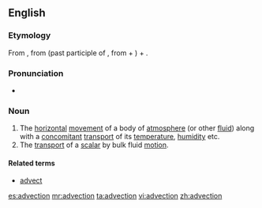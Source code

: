 ==English==

===Etymology===
From {{etyl|la}} {{term|advectio|advectio|act of bringing|lang=la}}, from {{term|advectus|lang=la}} (past participle of {{term|advehere|advehere|to carry to|lang=la}}, from {{term|ad-}} + {{term|vehere|vehere|to convey|lang=la}}) + {{term|-io}}.

===Pronunciation===
* {{IPA|/ædvɛkʃən/}}

===Noun===
{{wikipedia}}
{{en-noun|-}}

# The [[horizontal]] [[movement]] of a body of [[atmosphere]] (or other [[fluid]]) along with a [[concomitant]] [[transport]] of its [[temperature]], [[humidity]] etc.
# The [[transport]] of a [[scalar]] by bulk fluid [[motion]].

====Related terms====
* [[advect]]

[[es:advection]]
[[mr:advection]]
[[ta:advection]]
[[vi:advection]]
[[zh:advection]]